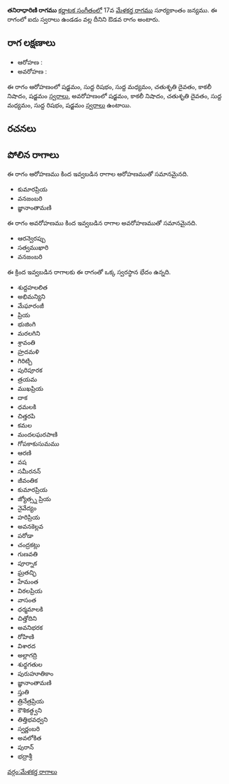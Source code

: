 {{Infobox ragam
	| name          	= తనిరాధారిణి
	| synonym	    	= 
	| mela          	= 
	| chakra        	= 
	| janaka        	= 
	| type          	= ఔడవ
	| arohanam      	= {{svaraC|S|R1|M1|D2|N3|S'}} 
	| avarohanam    	= {{svaraC|S'|N3|D2|M1|R1|S}}
	| jeeva         	=
	| chhaya        	=
	| nyasa         	=
	| vishesha      	= 
	| equivalent  		= 
}}
{{కర్ణాటక సంగీత రాగాలు}}
'''తనిరాధారిణి రాగము''' [[కర్ణాటక సంగీతం]]లో 17వ [[మేళకర్త రాగము]] సూర్యకాంతం జన్యము.  ఈ రాగంలో ఐదు స్వరాలు ఉండడం వల్ల దీనిని ఔడవ రాగం అంటారు.


==రాగ లక్షణాలు==


* ఆరోహణ : {{svaraC|S|R1|M1|D2|N3|S'}} 
* అవరోహణ : {{svaraC|S'|N3|D2|M1|R1|S}}

ఈ రాగం ఆరోహణంలో షడ్జమం, సుద్ద రిషభం, సుద్ద మధ్యమం, చతుశృతి దైవతం, కాకలీ నిషాదం, షడ్జమం [[స్వరాలు]], అవరోహణంలో షడ్జమం, కాకలీ నిషాదం, చతుశృతి దైవతం, సుద్ద మధ్యమం, సుద్ద రిషభం, షడ్జమం [[స్వరాలు]] ఉంటాయి.

==రచనలు==



==పోలిన రాగాలు==
ఈ రాగం ఆరోహణము కింద ఇవ్వబడిన రాగాల ఆరోహణముతో సమానమైనది.
* కుమారప్రియ
* వనజంబరి
* జ్ఞానాంతామణి

ఈ రాగం అవరోహణము కింద ఇవ్వబడిన రాగాల అవరోహణముతో సమానమైనది.
* ఆరన్వెరప్పు
* సత్వముఖారి
* వనజంబరి

ఈ క్రింద ఇవ్వబడిన రాగాలకు ఈ రాగంతో ఒక్క స్వరస్థాన భేదం ఉన్నది.
* శుద్దహలలిత
* అభిమన్యిని
* మేఘారంజీ
* ప్రియ
* భుజింగి
* మరలగిని
* శ్రావంతి
* హ్రదమళి
* గిరిట్చి
* పురిపూరక
* త్రయమ
* ముఖప్రియ
* దాక
* ధమలకి
* చిత్తరపి
* కమల
* మందలఘరపాణి
* గోపకాకుసుమము
* ఆరణి
* వష
* సమీరనన్
* జీవంతిక
* కుమారప్రియ
* జ్యోత్స్న ప్రియ
* నైవేద్యం
* హరిప్రియ
* అవనకెల్లవ
* పరోడా
* చంద్రకట్లు
* గుణవతి
* పూర్నాక
* ఘ్రతచ్ఛి
* హేమంత
* విఠలప్రియ
* వాసంత
* ధర్మమాలకి
* చిత్తోదిని
* అవనిభరక
* రోహిణి
* విశారద
* అల్లాగద్రి
* శుధ్ధగతుల
* పురుహూతికాం
* జ్ఞానాంతామణి
* స్తుతి
* త్రినేత్రప్రియ
* కౌశికత్ధ్వని
* తిత్తిభవధ్వని
* స్వర్ణంబరి
* అవలోకిత
* పురాన్
* భద్రాశ్రీ



[[వర్గం:మేళకర్త రాగాలు]]
